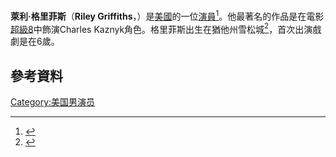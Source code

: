 {{Infobox person
|birth_name=Riley Griffiths
|birth_date={{Birth date and age|1997|5|14}}
|birth_place=美國[[雪松城_(猶他州)|雪松城 (猶他州)]]
|death_date=<!--{{Death date and age|YYYY|MM|DD|1997|5|14}}-->
|occupation=演員
|yearsactive=2010-現在
|height=6ft3in
|weight=250lb
}}
'''萊利·格里菲斯'''（'''Riley Griffiths'''，{{bd|1997年|5月14日}}）是[[美國|美國]]的一位[[演員|演員]]<ref>{{Cite web|url=http://blog.seattlepi.com/peoplescritic/2011/06/05/qa-with-super-8s-riley-griffiths/|title=Q&A with Super 8′s Riley Griffiths|last=Hall|first=Tim|date=5 June 2011|publisher=Seattle Pi|accessdate=19 June 2011|archive-date=2011-06-19|archive-url=https://web.archive.org/web/20110619145558/http://blog.seattlepi.com/peoplescritic/2011/06/05/qa-with-super-8s-riley-griffiths/|dead-url=no}}</ref>。他最著名的作品是在電影[[超級8|超級8]]中飾演Charles Kaznyk角色。格里菲斯出生在猶他州雪松城<ref>{{Cite web|url=http://www.sltrib.com/sltrib/entertainment/51961412-81/riley-bahr-cedar-super.html.csp|title=Riley Griffiths: From Cedar City to ‘Super 8’|last=P. Means|first=Sean|date=9 June 2011|publisher=The Salt Lake Tribune|accessdate=19 June 2011|archive-date=2016-06-01|archive-url=https://web.archive.org/web/20160601123733/http://www.sltrib.com/sltrib/entertainment/51961412-81/riley-bahr-cedar-super.html.csp|dead-url=no}}</ref>，首次出演戲劇是在6歲。
==參考資料==
{{reflist}}
[[Category:美国男演员|Category:美国男演员]]